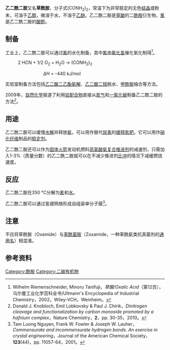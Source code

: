 {{chembox
|   Name = 乙二酰二胺
|   ImageFileL1 = Oxamide.png
|   ImageSizeL1 = 120px
|   ImageNameL1 = 乙二酰二胺
|   ImageFileR1 = Oxamide-3D-vdW.png
|   ImageSizeR1 = 120px
|   ImageNameR1 = 乙二酰二胺
|   IUPACName = Ethanediamide
|   OtherNames = 乙二酰二胺<br />草酰胺<br />草酰二胺<br />乙二醯[二]胺
|Section1={{Chembox Identifiers
| CASNo_Ref = {{cascite|correct|CAS}}
| CASNo = 471-46-5
| ChEBI_Ref = {{ebicite|changed|EBI}}
| ChEBI = 48248
| SMILES = NC(=O)C(N)=O
| EINECS = 207-442-5
| PubChem = 10113
| ChemSpiderID_Ref = {{chemspidercite|changed|chemspider}}
| ChemSpiderID = 9709
| InChI = 1/C2H4N2O2/c3-1(5)2(4)6/h(H2,3,5)(H2,4,6)
| InChIKey = YIKSCQDJHCMVMK-UHFFFAOYAL
| StdInChI_Ref = {{stdinchicite|changed|chemspider}}
| StdInChI = 1S/C2H4N2O2/c3-1(5)2(4)6/h(H2,3,5)(H2,4,6)
| StdInChIKey_Ref = {{stdinchicite|changed|chemspider}}
| StdInChIKey = YIKSCQDJHCMVMK-UHFFFAOYSA-N
  }}
|Section2 = {{Chembox Properties
|   Formula = C<sub>2</sub>H<sub>4</sub>N<sub>2</sub>O<sub>2</sub>
|   MolarMass = 88.0654
|   Appearance = 无色针状结晶或粉末
|   Solubility = 可溶
|   SolubleOther = [[乙醇|乙醇]]
|   Density = 1.667 g/cm<sup>3</sup>
  }}
| Section7 = {{Chembox Hazards
|   ExternalMSDS =
|   EUClass = '''6.1'''（轻度刺激性）
|   NFPA-H = 2
|   NFPA-F = 1
|   NFPA-R = 1
|   RPhrases = {{R36}}
|   SPhrases = {{S25}}
|   FlashPt = >300 °C
  }}
}}

'''乙二酰二胺'''又名'''草酰胺'''，分子式(CONH<sub>2</sub>)<sub>2</sub>，常温下为非常稳定的无色[[结晶|结晶]]或粉末，可溶于[[乙醇|乙醇]]，微溶于水，不溶于[[乙醚|乙醚]]。乙二酰二胺是[[草酸|草酸]]的二[[酰胺|酰胺]]衍生物，[[氰|氰]]是乙二酰二胺的[[酸酐|酸酐]]。

==制备==
工业上，乙二酰二胺可以通过[[氰|氰]]的水化制备，其中[[氰|氰]]由[[氰化氢|氰化氢]]催化氧化制得<ref name=Ullmann>Wilhelm Riemenschneider, Minoru Tanifuji，''草酸/Oxalic Acid''（第12页），乌尔曼工业化学百科全书/Ullmann's Encyclopedia of Industrial Chemistry，2002，Wiley-VCH，Weinheim。{{DOI| 10.1002/14356007.a18_247}}</ref>。  

:2 HCN + 1/2 O<sub>2</sub> + H<sub>2</sub>O → (CONH<sub>2</sub>)<sub>2</sub>
:::''ΔH'' = -440 kJ/mol

实验室制备方法包括[[乙二酸二乙酯|乙二酸二乙酯]][[氨解反应|氨解]]、[[乙二酸二铵|乙二酸二铵]]脱水、[[甲酰胺|甲酰胺]]缩合等方法。

2009年，[[自然化学|自然化学]]报道了利用[[铪|铪]][[配合物|配合物]]直接从[[氮气|氮气]]和[[一氧化碳|一氧化碳]]制备乙二酰二胺的方法<ref name=nchem>Donald J. Knobloch, Emil Lobkovsky & Paul J. Chirik，''Dinitrogen cleavage and functionalization by carbon monoxide promoted by a hafnium complex''，Nature Chemistry，'''2'''，pp. 30-35，2010。{{DOI| 10.1038/NCHEM.477}}</ref>。

==用途==
乙二酰二胺可以缓慢[[水解|水解]]并释放[[氨|氨]]，可以用作替代[[尿素|尿素]]的[[缓释|缓释]][[氮肥|氮肥]]。它可以用作[[硝化纤维|硝化纤维]]制品的[[稳定剂|稳定剂]]。

乙二酰二胺还可以作为[[固体火箭|固体火箭]]发动机燃料[[高氯酸氨复合推进剂|高氯酸氨复合推进剂]]的减速剂，只需加入1-3%（质量分数）的乙二酰二胺就可以在不减少推进剂[[比冲|比冲]]的情况下减缓燃烧速度。

==反应==
乙二酰二胺在350 °C分解为[[氰|氰]]和[[水|水]]。

乙二酰二胺可以通过氢键网络形成自组装单分子膜<ref name=jacs>Tam Luong Nguyen, Frank W. Fowler & Joseph W. Lauher，''Commensurate and incommensurate hydrogen bonds. An exercise in crystal engineering''，Journal of the American Chemical Society，'''123'''(44)，pp. 11057-64，2001。{{doi|10.1021/ja016635v}}</ref>。

==注意==
不应将草酰胺（Oxamide）与[[苯酰菌胺|苯酰菌胺]]（Zoxamide，一种苯酰氨类抗真菌剂的[[通用名|通用名]]）相混淆。

==参考资料==
{{reflist}}

{{Authority control}}
[[Category:酰胺|Category:酰胺]]
[[Category:二碳有机物|Category:二碳有机物]]